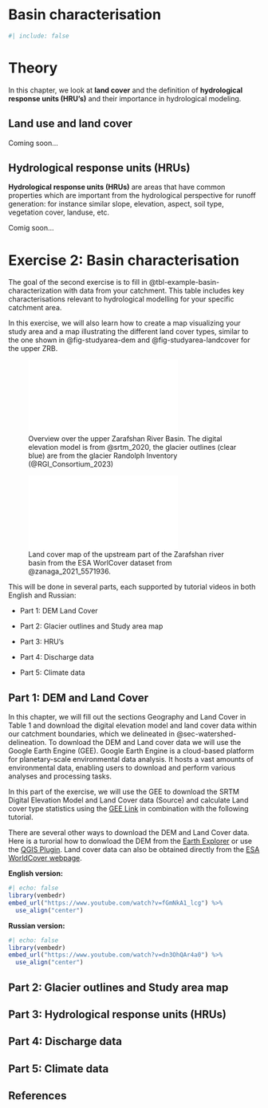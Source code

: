 # Basin characterisation {#sec-basin-characterisation}

```r
#| include: false

```

# Theory {#sec-basin-characterisation-theory .unnumbered}

In this chapter, we look at **land cover** and the definition of **hydrological response units (HRU's)** and their importance in hydrological modeling.

## Land use and land cover

Coming soon...

## Hydrological response units (HRUs)

**Hydrological response units (HRUs)** are areas that have common properties which are important from the hydrological perspective for runoff generation: for instance similar slope, elevation, aspect, soil type, vegetation cover, landuse, etc.

Comig soon...

# Exercise 2: Basin characterisation {#sec-basin-characterisation-exercise .unnumbered}

The goal of the second exercise is to fill in @tbl-example-basin-characterization with data from your catchment. This table includes key characterisations relevant to hydrological modelling for your specific catchment area.

In this exercise, we will also learn how to create a map visualizing your study area and a map illustrating the different land cover types, similar to the one shown in @fig-studyarea-dem and @fig-studyarea-landcover for the upper ZRB.

![Overview over the upper Zarafshan River Basin. The digital elevation model is from @srtm_2020, the glacier outlines (clear blue) are from the glacier Randolph Inventory (@RGI_Consortium_2023)](/images/Climate_change_impact_study/Basin_characterisation/Studyarea_DEM.pdf){#fig-studyarea-dem width="300"}

![Land cover map of the upstream part of the Zarafshan river basin from the ESA WorlCover dataset from @zanaga_2021_5571936.](/images/Climate_change_impact_study/Basin_characterisation/Studyarea_Landcover.pdf){#fig-studyarea-landcover width="300"}

This will be done in several parts, each supported by tutorial videos in both English and Russian:

-   Part 1: DEM Land Cover

-   Part 2: Glacier outlines and Study area map

-   Part 3: HRU's

-   Part 4: Discharge data

-   Part 5: Climate data

## Part 1: DEM and Land Cover {#sec-basin-characterisation-exercise-Part1 .unnumbered}

In this chapter, we will fill out the sections Geography and Land Cover in Table 1 and download the digital elevation model and land cover data within our catchment boundaries, which we delineated in @sec-watershed-delineation. To download the DEM and Land cover data we will use the Google Earth Engine (GEE). Google Earth Engine is a cloud-based platform for planetary-scale environmental data analysis. It hosts a vast amounts of environmental data, enabling users to download and perform various analyses and processing tasks.

In this part of the exercise, we will use the GEE to download the SRTM Digital Elevation Model and Land Cover data (Source) and calculate Land cover type statistics using the [GEE Link](https://code.earthengine.google.com/c8b1300f5d547c96a5892c723e5f2532) in combination with the following tutorial.

There are several other ways to download the DEM and Land Cover data. Here is a turorial how to donwload the DEM from the [Earth Explorer](https://hydrosolutions.github.io/caham_book/appendix_c_quick_guides.html#section-earth-explorer-download-srtm) or use the [QGIS Plugin](https://hydrosolutions.github.io/caham_book/appendix_c_quick_guides.html#sec-srtm-plugin). Land cover data can also be obtained directly from the [ESA WorldCover webpage](https://esa-worldcover.org/en/data-access).

**English version:**

```r
#| echo: false
library(vembedr)
embed_url("https://www.youtube.com/watch?v=fGmNkA1_lcg") %>%
  use_align("center")
```

**Russian version:**

```r
#| echo: false
library(vembedr)
embed_url("https://www.youtube.com/watch?v=dn3OhQAr4a0") %>%
  use_align("center")
```

## Part 2: Glacier outlines and Study area map {#sec-basin-characterisation-exercise-Part2 .unnumbered}

## Part 3: Hydrological response units (HRUs) {#sec-basin-characterisation-exercise-Part3 .unnumbered}

## Part 4: Discharge data {#sec-basin-characterisation-exercise-Part4 .unnumbered}

## Part 5: Climate data {.unnumbered}

## References {#sec-basin-characterisation-references}
